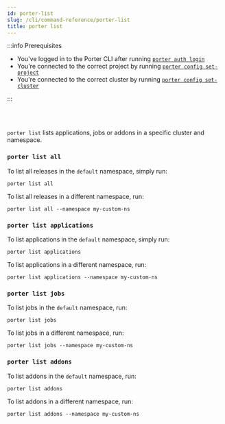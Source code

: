 ```yaml
---
id: porter-list
slug: /cli/command-reference/porter-list
title: porter list
---
```


:::info Prerequisites

- You've logged in to the Porter CLI after running [`porter auth login`](./porter-auth)
- You're connected to the correct project by running [`porter config set-project`](./porter-config)
- You're connected to the correct cluster by running [`porter config set-cluster`](./porter-config)

:::

<br></br>

`porter list` lists applications, jobs or addons in a specific cluster and namespace.

### `porter list all`

To list all releases in the `default` namespace, simply run:

```
porter list all
```

To list all releases in a different namespace, run:

```
porter list all --namespace my-custom-ns
```

### `porter list applications`

To list applications in the `default` namespace, simply run:

```
porter list applications
```

To list applications in a different namespace, run:

```
porter list applications --namespace my-custom-ns
```

### `porter list jobs`

To list jobs in the `default` namespace, run:

```
porter list jobs
```

To list jobs in a different namespace, run:

```
porter list jobs --namespace my-custom-ns
```

### `porter list addons`

To list addons in the `default` namespace, run:

```
porter list addons
```

To list addons in a different namespace, run:

```
porter list addons --namespace my-custom-ns
```
